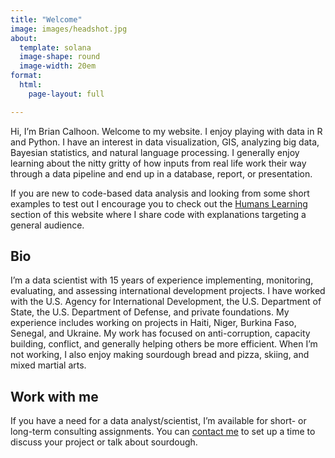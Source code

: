 ```yaml
---
title: "Welcome"
image: images/headshot.jpg
about:
  template: solana
  image-shape: round
  image-width: 20em
format:
  html:
    page-layout: full

---
```


Hi, I'm Brian Calhoon. Welcome to my website. I enjoy playing with data in R and Python. I have an interest in data visualization, GIS, analyzing big data, Bayesian statistics, and natural language processing. I generally enjoy learning about the nitty gritty of how inputs from real life work their way through a data pipeline and end up in a database, report, or presentation. 

If you are new to code-based data analysis and looking from some short examples to test out I encourage you to check out the [Humans Learning](https://dabrianc.github.io/website/blog.html) section of this website where I share code with explanations targeting a general audience.

## Bio

I'm a data scientist with 15 years of experience implementing, monitoring, evaluating, and assessing international development projects. I have worked with the U.S. Agency for International Development, the U.S. Department of State, the U.S. Department of Defense, and private foundations. My experience includes working on projects in Haiti, Niger, Burkina Faso, Senegal, and Ukraine. My work has focused on anti-corruption, capacity building, conflict, and generally helping others be more efficient. When I'm not working, I also enjoy making sourdough bread and pizza, skiing, and mixed martial arts. 

## Work with me

If you have a need for a data analyst/scientist, I'm available for short- or long-term consulting assignments. You can [contact me](mailto:briancalhoon.consulting@gmail.com) to set up a time to discuss your project or talk about sourdough.  


